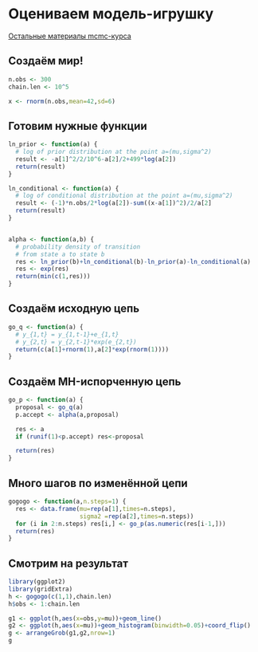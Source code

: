 # Оцениваем модель-игрушку

[Остальные материалы mcmc-курса](https://github.com/bdemeshev/mc201/wiki)

## Создаём мир!

```r
n.obs <- 300
chain.len <- 10^5

x <- rnorm(n.obs,mean=42,sd=6)
```


## Готовим нужные функции
```r

ln_prior <- function(a) {
  # log of prior distribution at the point a=(mu,sigma^2)
  result <- -a[1]^2/2/10^6-a[2]/2+499*log(a[2])
  return(result)
}

ln_conditional <- function(a) {
  # log of conditional distribution at the point a=(mu,sigma^2)
  result <- (-1)*n.obs/2*log(a[2])-sum((x-a[1])^2)/2/a[2]
  return(result)
}


alpha <- function(a,b) {
  # probability density of transition 
  # from state a to state b
  res <- ln_prior(b)+ln_conditional(b)-ln_prior(a)-ln_conditional(a)
  res <- exp(res)
  return(min(c(1,res)))
}
```

## Создаём исходную цепь
```r
go_q <- function(a) {
  # y_{1,t} = y_{1,t-1}+e_{1,t}
  # y_{2,t} = y_{2,t-1}*exp(e_{2,t})
  return(c(a[1]+rnorm(1),a[2]*exp(rnorm(1))))
}
```

## Создаём MH-испорченную цепь
```r
go_p <- function(a) {
  proposal <- go_q(a)
  p.accept <- alpha(a,proposal)

  res <- a
  if (runif(1)<p.accept) res<-proposal

  return(res)
}
```

## Много шагов по изменённой цепи
```r
gogogo <- function(a,n.steps=1) {
  res <- data.frame(mu=rep(a[1],times=n.steps),
                    sigma2 =rep(a[2],times=n.steps))
  for (i in 2:n.steps) res[i,] <- go_p(as.numeric(res[i-1,]))
  return(res)
}

```

## Смотрим на результат
```r
library(ggplot2)
library(gridExtra)
h <- gogogo(c(1,1),chain.len)
h$obs <- 1:chain.len

g1 <- ggplot(h,aes(x=obs,y=mu))+geom_line()
g2 <- ggplot(h,aes(x=mu))+geom_histogram(binwidth=0.05)+coord_flip()
g <- arrangeGrob(g1,g2,nrow=1)
g
```

